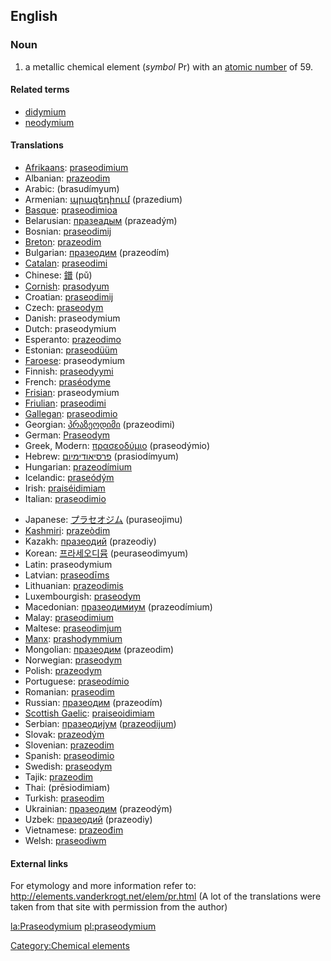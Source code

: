 ==English==
{{elements|Pr|cerium|Ce|neodymium|Nd}}
=== Noun ===
{{en-noun-unc}}
{{wikipedia}}

# a metallic chemical element (''symbol'' Pr) with an [[atomic number]] of 59.

====Related terms====
*[[didymium]]
*[[neodymium]]

==== Translations ====
{{top}}
*[[Afrikaans]]: [[praseodimium]]
*Albanian: [[prazeodim]]
*Arabic: {{ARchar|[[براسوديميوم]]}} (brasudímyum) {{m}}
*Armenian: [[պրազեդիում]] (prazedium)
*[[Basque]]: [[praseodimioa]]
*Belarusian: [[празеадым]] (prazeadým) {{m}}
*Bosnian: [[praseodimij]]
*[[Breton]]: [[prazeodim]]
*Bulgarian: [[празеодим]] (prazeodím) {{m}}
*[[Catalan]]: [[praseodimi]]
*Chinese: [[鐠]] (pǔ)
*[[Cornish]]: [[prasodyum]]
*Croatian: [[praseodimij]]
*Czech: [[praseodym]]
*Danish: praseodymium
*Dutch: praseodymium {{n}}
*Esperanto: [[prazeodimo]]
*Estonian: [[praseodüüm]]
*[[Faroese]]: praseodymium
*Finnish: [[praseodyymi]]
*French: [[praséodyme]] {{m}}
*[[Frisian]]: praseodymium
*[[Friulian]]: [[praseodimi]]
*[[Gallegan]]: [[praseodimio]]
*Georgian: [[პრაზეოდიმი]] (prazeodimi)
*German: [[Praseodym]] {{n}}
*Greek, Modern: [[πρασεοδύμιο]] (praseodýmio) {{n}}
*Hebrew: [[פרסיאודימיום]] (prasiodímyum)
*Hungarian: [[prazeodímium]]
*Icelandic: [[praseódým]]
*Irish: [[praiséidimiam]]
*Italian: [[praseodimio]] {{m}}
{{mid}}
*Japanese: [[プラセオジム]] (puraseojimu)
*[[Kashmiri]]: [[prazeòdim]]
*Kazakh: [[празеодий]] (prazeodiy)
*Korean: [[프라세오디뮴]] (peuraseodimyum)
*Latin: praseodymium
*Latvian: [[praseodīms]]
*Lithuanian: [[prazeodimis]]
*Luxembourgish: [[praseodym]]
*Macedonian: [[празеодимиум]] (prazeodímium) {{m}}
*Malay: [[praseodimium]]
*Maltese: [[praseodimjum]]
*[[Manx]]: [[prashodymmium]]
*Mongolian: [[празеодим]] (prazeodim)
*Norwegian: [[praseodym]]
*Polish: [[prazeodym]] {{m}}
*Portuguese: [[praseodímio]] {{m}}
*Romanian: [[praseodim]] {{n}}
*Russian: [[празеодим]] (prazeodím) {{m}}
*[[Scottish Gaelic]]: [[praiseoidimiam]]
*Serbian: [[празеодиjум]] ([[prazeodijum]]) {{m}}
*Slovak: [[prazeodým]]
*Slovenian: [[prazeodim]]
*Spanish: [[praseodimio]] {{m}}
*Swedish: [[praseodym]]
*Tajik: [[prazeodim]]
*Thai: {{THchar|[[เพรซิโอดิเมียม]]}} (prēsiodimiam)
*Turkish: [[praseodim]]
*Ukrainian: [[празеодим]] (prazeodým) {{m}}
*Uzbek: [[празеодий]] (prazeodiy)
*Vietnamese: [[prazeođim]]
*Welsh: [[praseodiwm]]
{{bottom}}

====External links====
For etymology and more information refer to:
http://elements.vanderkrogt.net/elem/pr.html
(A lot of the translations were taken from that site with permission from the author)

[[Category:Chemical elements]]

[[la:Praseodymium]]
[[pl:praseodymium]]